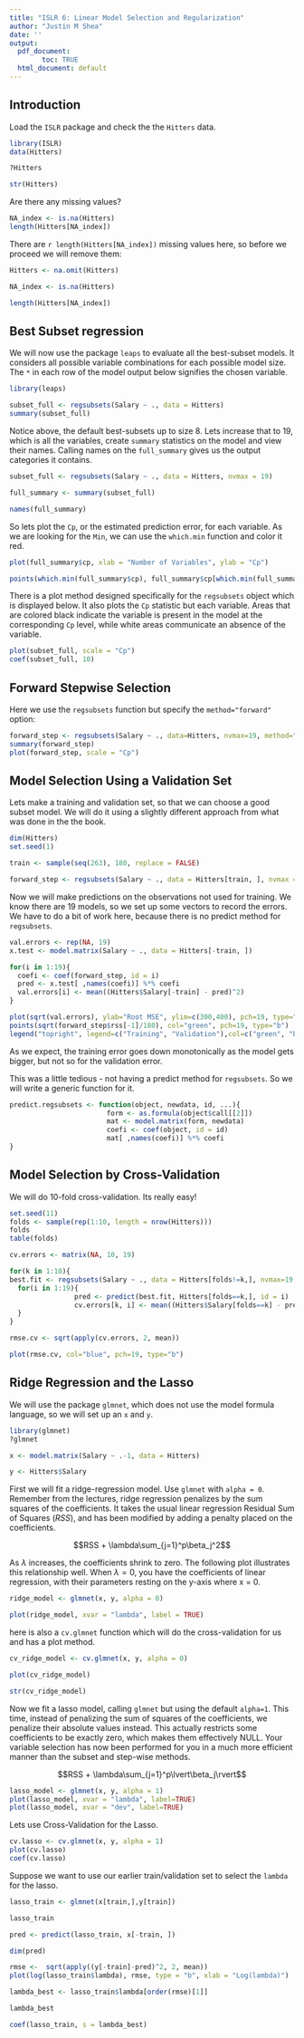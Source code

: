 ```yaml
---
title: "ISLR 6: Linear Model Selection and Regularization"
author: "Justin M Shea"
date: ''
output:
  pdf_document:
        toc: TRUE
  html_document: default
---
```


\newpage

## Introduction
Load the `ISLR` package and check the the `Hitters` data.

```r
library(ISLR)
data(Hitters)
```
```r
?Hitters
```
```r
str(Hitters)
```

Are there any missing values?

```r
NA_index <- is.na(Hitters)
length(Hitters[NA_index])
```

There are `r length(Hitters[NA_index])` missing values here, so before we proceed we will remove them:

```r
Hitters <- na.omit(Hitters)

NA_index <- is.na(Hitters)

length(Hitters[NA_index])
```

## Best Subset regression

We will now use the package `leaps` to evaluate all the best-subset models.
It considers all possible variable combinations for each possible model size.
The `*` in each row of the model output below signifies the chosen variable.

```r
library(leaps)

subset_full <- regsubsets(Salary ~ ., data = Hitters)
summary(subset_full)
```

Notice above, the default best-subsets up to size 8.
Lets increase that to 19, which is all the variables, create `summary` statistics on the model and view their names. Calling names on the `full_summary` gives us the output categories it contains.

```r
subset_full <- regsubsets(Salary ~ ., data = Hitters, nvmax = 19)

full_summary <- summary(subset_full)

names(full_summary)
```

So lets plot the `Cp`, or the estimated prediction error, for each variable. As we are looking for the `Min`, we can use the `which.min` function and color it red.

```r
plot(full_summary$cp, xlab = "Number of Variables", ylab = "Cp")

points(which.min(full_summary$cp), full_summary$cp[which.min(full_summary$cp)], pch = 20, col = "red")
```

There is a plot method designed specifically for the `regsubsets`  object which is displayed below. It also plots the `Cp` statistic but each variable. Areas that are colored black indicate the variable is present in the model at the corresponding `Cp` level, while white areas communicate an absence of the variable.

```r
plot(subset_full, scale = "Cp")
coef(subset_full, 10)
```



## Forward Stepwise Selection

Here we use the `regsubsets` function but specify the `method="forward"` option:

```r
forward_step <- regsubsets(Salary ~ ., data=Hitters, nvmax=19, method="forward")
summary(forward_step)
plot(forward_step, scale = "Cp")
```

## Model Selection Using a Validation Set

Lets make a training and validation set, so that we can choose a good subset model. We will do it using a slightly different approach from what was done in the the book.

```r
dim(Hitters)
set.seed(1)

train <- sample(seq(263), 180, replace = FALSE)

forward_step <- regsubsets(Salary ~ ., data = Hitters[train, ], nvmax = 19, method = "forward")
```

Now we will make predictions on the observations not used for training. We know there are 19 models, so we set up some vectors to record the errors. We have to do a bit of work here, because there is no predict method for `regsubsets`.

```r
val.errors <- rep(NA, 19)
x.test <- model.matrix(Salary ~ ., data = Hitters[-train, ]) 

for(i in 1:19){
  coefi <- coef(forward_step, id = i)
  pred <- x.test[ ,names(coefi)] %*% coefi
  val.errors[i] <- mean((Hitters$Salary[-train] - pred)^2)
}

plot(sqrt(val.errors), ylab="Root MSE", ylim=c(300,400), pch=19, type="b")
points(sqrt(forward_step$rss[-1]/180), col="green", pch=19, type="b")
legend("topright", legend=c("Training", "Validation"),col=c("green", "black"), pch=19)
```

As we expect, the training error goes down monotonically as the model gets bigger, but not so for the validation error.

This was a little tedious - not having a predict method for `regsubsets`. So we will write a generic function for it.
```r
predict.regsubsets <- function(object, newdata, id, ...){
                        form <- as.formula(object$call[[2]])
                        mat <- model.matrix(form, newdata)
                        coefi <- coef(object, id = id)
                        mat[ ,names(coefi)] %*% coefi
}

```


## Model Selection by Cross-Validation
 

We will do 10-fold cross-validation. Its really easy!

```r
set.seed(11)
folds <- sample(rep(1:10, length = nrow(Hitters)))
folds
table(folds)

cv.errors <- matrix(NA, 10, 19)

for(k in 1:10){
best.fit <- regsubsets(Salary ~ ., data = Hitters[folds!=k,], nvmax=19, method="forward")
  for(i in 1:19){
                pred <- predict(best.fit, Hitters[folds==k,], id = i)
                cv.errors[k, i] <- mean((Hitters$Salary[folds==k] - pred)^2)
  }
}

rmse.cv <- sqrt(apply(cv.errors, 2, mean))

plot(rmse.cv, col="blue", pch=19, type="b")
```


## Ridge Regression and the Lasso
 
We will use the package `glmnet`, which does not use the model formula language, so we will set up an `x` and `y`.

```r
library(glmnet)
?glmnet

x <- model.matrix(Salary ~ .-1, data = Hitters) 

y <- Hitters$Salary
```

First we will fit a ridge-regression model. Use `glmnet` with `alpha = 0`. Remember from the lectures, ridge regression penalizes by the sum squares of the coefficients. It takes the usual linear regression Residual Sum of Squares ($RSS$), and has been modified by adding a penalty placed on the coefficients.

$$RSS + \lambda\sum_{j=1}^p\beta_j^2$$


As $\lambda$ increases, the coefficients shrink to zero. The following plot illustrates this relationship well. When $\lambda = 0$, you have the coefficients of linear regression, with their parameters resting on the y-axis where x = 0.

```r
ridge_model <- glmnet(x, y, alpha = 0)

plot(ridge_model, xvar = "lambda", label = TRUE)
```
here is also a `cv.glmnet` function which will do the cross-validation for us and has a plot method.

```r
cv_ridge_model <- cv.glmnet(x, y, alpha = 0)

plot(cv_ridge_model)

str(cv_ridge_model)
```

Now we fit a lasso model, calling `glmnet` but using the default `alpha=1`.
This time, instead of penalizing the sum of squares of the coefficients,
we penalize their absolute values instead. This actually restricts some coefficients to be exactly zero, which makes them effectively NULL.
Your variable selection has now been performed for you in a much more efficient manner than the subset and step-wise methods.

$$RSS + \lambda\sum_{j=1}^p\lvert\beta_j\rvert$$

```r
lasso_model <- glmnet(x, y, alpha = 1)
plot(lasso_model, xvar = "lambda", label=TRUE)
plot(lasso_model, xvar = "dev", label=TRUE)
```

Lets use Cross-Validation for the Lasso.

```r
cv.lasso <- cv.glmnet(x, y, alpha = 1)
plot(cv.lasso)
coef(cv.lasso)
```

Suppose we want to use our earlier train/validation set to select the `lambda` for the lasso.
 
```r
lasso_train <- glmnet(x[train,],y[train])

lasso_train

pred <- predict(lasso_train, x[-train, ])

dim(pred)
```

```r
rmse <-  sqrt(apply((y[-train]-pred)^2, 2, mean))
plot(log(lasso_train$lambda), rmse, type = "b", xlab = "Log(lambda)")
```

```r
lambda_best <- lasso_train$lambda[order(rmse)[1]]

lambda_best

coef(lasso_train, s = lambda_best)
```
